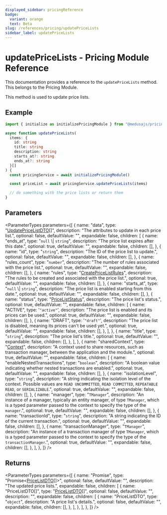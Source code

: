 ```yaml
---
displayed_sidebar: pricingReference
badge:
  variant: orange
  text: Beta
slug: /references/pricing/updatePriceLists
sidebar_label: updatePriceLists
---
```



# updatePriceLists - Pricing Module Reference

This documentation provides a reference to the `updatePriceLists` method. This belongs to the Pricing Module.

This method is used to update price lists.

## Example

```ts
import { initialize as initializePricingModule } from "@medusajs/pricing"

async function updatePriceLists(
  items: {
    id: string
    title: string
    description: string
    starts_at?: string
    ends_at?: string
  }[]
) {
  const pricingService = await initializePricingModule()

  const priceList = await pricingService.updatePriceLists(items)

  // do something with the price lists or return them
}
```

## Parameters

<ParameterTypes
  parameters={[
    {
      name: "data",
      type: "[UpdatePriceListDTO](../../pricing/interfaces/pricing.UpdatePriceListDTO.mdx)[]",
      description: "The attributes to update in each price list.",
      optional: false,
      defaultValue: "",
      expandable: false,
      children: [
        {
          name: "ends_at",
          type: "`null` \\| `string`",
          description: "The price list expires after this date.",
          optional: true,
          defaultValue: "",
          expandable: false,
          children: [],
        },
        {
          name: "id",
          type: "`string`",
          description: "The ID of the price list to update.",
          optional: false,
          defaultValue: "",
          expandable: false,
          children: [],
        },
        {
          name: "rules_count",
          type: "`number`",
          description: "The number of rules associated with the price list.",
          optional: true,
          defaultValue: "",
          expandable: false,
          children: [],
        },
        {
          name: "rules",
          type: "[CreatePriceListRules](../../pricing/interfaces/pricing.CreatePriceListRules.mdx)",
          description:
            "The rules to be created and associated with the price list.",
          optional: true,
          defaultValue: "",
          expandable: false,
          children: [],
        },
        {
          name: "starts_at",
          type: "`null` \\| `string`",
          description: "The price list is enabled starting from this date.",
          optional: true,
          defaultValue: "",
          expandable: false,
          children: [],
        },
        {
          name: "status",
          type: "[PriceListStatus](../../pricing/enums/pricing.PriceListStatus.mdx)",
          description: "The price list's status.",
          optional: true,
          defaultValue: "",
          expandable: false,
          children: [
            {
              name: "ACTIVE",
              type: '`"active"`',
              description:
                "The price list is enabled and its prices can be used.",
              optional: true,
              defaultValue: "",
              expandable: false,
              children: [],
            },
            {
              name: "DRAFT",
              type: '`"draft"`',
              description:
                "The price list is disabled, meaning its prices can't be used yet.",
              optional: true,
              defaultValue: "",
              expandable: false,
              children: [],
            },
          ],
        },
        {
          name: "title",
          type: "`string`",
          description: "The price list's title.",
          optional: true,
          defaultValue: "",
          expandable: false,
          children: [],
        },
      ],
    },
    {
      name: "sharedContext",
      type: "[Context](../../pricing/interfaces/pricing.Context.mdx)",
      description:
        "A context used to share resources, such as transaction manager, between the application and the module.",
      optional: true,
      defaultValue: "",
      expandable: false,
      children: [
        {
          name: "enableNestedTransactions",
          type: "`boolean`",
          description:
            "A boolean value indicating whether nested transactions are enabled.",
          optional: true,
          defaultValue: "",
          expandable: false,
          children: [],
        },
        {
          name: "isolationLevel",
          type: "`string`",
          description:
            "A string indicating the isolation level of the context. Possible values are `READ UNCOMMITTED`, `READ COMMITTED`, `REPEATABLE READ`, or `SERIALIZABLE`.",
          optional: true,
          defaultValue: "",
          expandable: false,
          children: [],
        },
        {
          name: "manager",
          type: "`TManager`",
          description:
            "An instance of a manager, typically an entity manager, of type `TManager`, which is a typed parameter passed to the context to specify the type of the `manager`.",
          optional: true,
          defaultValue: "",
          expandable: false,
          children: [],
        },
        {
          name: "transactionId",
          type: "`string`",
          description: "A string indicating the ID of the current transaction.",
          optional: true,
          defaultValue: "",
          expandable: false,
          children: [],
        },
        {
          name: "transactionManager",
          type: "`TManager`",
          description:
            "An instance of a transaction manager of type `TManager`, which is a typed parameter passed to the context to specify the type of the `transactionManager`.",
          optional: true,
          defaultValue: "",
          expandable: false,
          children: [],
        },
      ],
    },
  ]}
/>

## Returns

<ParameterTypes
  parameters={[
    {
      name: "Promise",
      type: "Promise&#60;[PriceListDTO](../../pricing/interfaces/pricing.PriceListDTO.mdx)[]&#62;",
      optional: false,
      defaultValue: "",
      description: "The updated price lists.",
      expandable: false,
      children: [
        {
          name: "PriceListDTO[]",
          type: "[PriceListDTO](../../pricing/interfaces/pricing.PriceListDTO.mdx)[]",
          optional: false,
          defaultValue: "",
          description: "",
          expandable: false,
          children: [
            {
              name: "PriceListDTO",
              type: "`object`",
              description: "A price list's details.",
              optional: false,
              defaultValue: "",
              expandable: false,
              children: [],
            },
          ],
        },
      ],
    },
  ]}
/>
